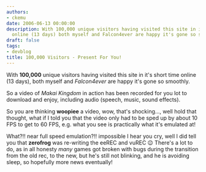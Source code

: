 ```yaml
---
authors:
- ckemu
date: 2006-06-13 00:00:00
description: With 100,000 unique visitors having visited this site in it's short time
  online (13 days) both myself and Falcon4ever are happy it's gone so smoothly
draft: false
tags:
- devblog
title: 100,000 Visitors - Present For You!
---
```


With **100,000** unique visitors having visited this site in it's short
time online (13 days), both myself and *Falcon4ever* are happy it's
gone so smoothly.

<!-- truncate -->

So a video of *Makai Kingdom* in action has been recorded for you lot to
download and enjoy, including audio (speech, music, sound effects).

So you are thinking **woopiee** a video, wow, that's shocking..., well hold that thought, what if I told you
that the video only had to be sped up by about 10 FPS to get to 60 FPS,
e.g. what you see is practically what it's emulated at!

What?!! near full speed emulation?!! impossible I hear you cry, well I
did tell you that **zerofrog** was re-writing the eeREC and vuREC
😉 There's a lot to do, as in all honesty *many*
games got broken with bugs during the transition from the old rec, to
the new, but he's still not blinking, and he is avoiding sleep, so
hopefully more news eventually!

<!-- TODO legacy video! -->